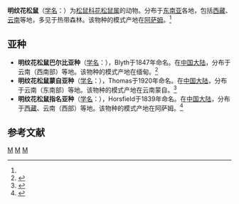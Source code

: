 {{Speciesbox
| taxon = Tamiops mcclellandi
| status = LC | status_system = iucn3.1
| status_ref = <ref name=iucn>{{IUCN2010|version=2010.3| assessors = Duckworth, J.W., Lunde, D. & Molur, S. | year = 2008 | id = 21379 | title = Apus apus |downloaded = 2010-11-9}}</ref>
| image = Tamiops mcclellandii - Kaeng Krachan.jpg
| binomial_authority = (Horsfield, 1840)<ref name='id809'>{{cite web| url =http://www.bioinfo.cn/db05/BjdwSpecies.php?action=view&id=809| title =明纹花松鼠| work =《中国动物物种编目数据库》| publisher =中国科学院微生物研究所| author =中国科学院动物研究所| accessdate =2009-03-27| deadurl =yes| archiveurl =https://web.archive.org/web/20160305091300/http://www.bioinfo.cn/db05/BjdwSpecies.php?action=view&id=809| archivedate =2016-03-05}}</ref>
| synonyms =
Tamiops macclellandi (Horsfield, 1840)
}}

'''明纹花松鼠'''（[[学名|学名]]：{{lang|la|''Tamiops mcclellandii''}}）为[[松鼠科|松鼠科]][[花松鼠属|花松鼠属]]的动物。分布于[[东南亚|东南亚]]各地，包括[[西藏|西藏]]、[[云南|云南]]等地，多见于热带森林。该物种的模式产地在[[阿萨姆|阿萨姆]]。<ref name='id809'/>

==亚种==
*'''明纹花松鼠巴尔比亚种'''（[[学名|学名]]：{{lang|la|''Tamiops mcclellandii barbei''}}），Blyth于1847年命名。在[[中国大陆|中国大陆]]，分布于云南（西南部）等地。该物种的模式产地在缅甸。<ref name='id810'>{{cite web| url =http://www.bioinfo.cn/db05/BjdwSpecies.php?action=view&id=810| title =明纹花松鼠巴尔比亚种| work =《中国动物物种编目数据库》| publisher =中国科学院微生物研究所| author =中国科学院动物研究所| accessdate =2009-03-27| deadurl =yes| archiveurl =https://web.archive.org/web/20160305005518/http://www.bioinfo.cn/db05/BjdwSpecies.php?action=view&id=810| archivedate =2016-03-05}}</ref>
*'''明纹花松鼠蒙自亚种'''（[[学名|学名]]：{{lang|la|''Tamiops mcclellandii inconstans''}}），Thomas于1920年命名。在[[中国大陆|中国大陆]]，分布于云南（东南部）等地。该物种的模式产地在云南蒙自。<ref name='id811'>{{cite web| url =http://www.bioinfo.cn/db05/BjdwSpecies.php?action=view&id=811| title =明纹花松鼠蒙自亚种| work =《中国动物物种编目数据库》| publisher =中国科学院微生物研究所| author =中国科学院动物研究所| accessdate =2009-03-27| deadurl =yes| archiveurl =https://web.archive.org/web/20160305080019/http://www.bioinfo.cn/db05/BjdwSpecies.php?action=view&id=811| archivedate =2016-03-05}}</ref>
*'''明纹花松鼠指名亚种'''（[[学名|学名]]：{{lang|la|''Tamiops mcclellandii mcclellandii''}}），Horsfield于1839年命名。在[[中国大陆|中国大陆]]，分布于[[西藏|西藏]]、云南（西部）等地。该物种的模式产地在阿萨姆。<ref name='id812'>{{cite web| url =http://www.bioinfo.cn/db05/BjdwSpecies.php?action=view&id=812| title =明纹花松鼠指名亚种| work =《中国动物物种编目数据库》| publisher =中国科学院微生物研究所| author =中国科学院动物研究所| accessdate =2009-03-27| deadurl =yes| archiveurl =https://web.archive.org/web/20160305034925/http://www.bioinfo.cn/db05/BjdwSpecies.php?action=view&id=812| archivedate =2016-03-05}}</ref>

== 参考文献 ==
{{reflist}}
{{Taxonbar|from=Q860585}}

[[Category:IUCN红色名录无危物种|M]]
[[Category:花松鼠属|M]]
[[Category:1840年描述的动物|M]]